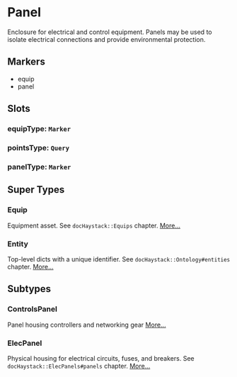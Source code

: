 # Panel
Enclosure for electrical and control equipment.  Panels may be
used to isolate electrical connections and provide environmental
protection.
## Markers
- equip
- panel

## Slots

### equipType: `Marker`

### pointsType: `Query`

### panelType: `Marker`


## Super Types
### Equip
Equipment asset.
See `docHaystack::Equips` chapter. 
[More...](./Equip)

### Entity
Top-level dicts with a unique identifier.
See `docHaystack::Ontology#entities` chapter. 
[More...](./Entity)


## Subtypes
### ControlsPanel
Panel housing controllers and networking gear 
[More...](./ControlsPanel)
### ElecPanel
Physical housing for electrical circuits, fuses, and breakers.
See `docHaystack::ElecPanels#panels` chapter. 
[More...](./ElecPanel)

